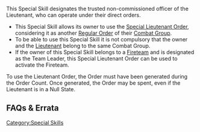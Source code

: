 {{section-special-skills}}


{{n4only}}
{{n4list}}
This Special Skill designates the trusted non-commissioned officer of the Lieutenant, who can operate under their direct orders.

{{skillbox |black| NCO | AUTOMATIC SKILL }}
{{skill-label | Optional }}
{{effects}}
* This Special Skill allows its owner to use the [[Lieutenant Special Order|Special Lieutenant Order]], considering it as another [[Regular Order]] of their [[Combat Group]].
* To be able to use this Special Skill it is not compulsory that the owner and the [[Lieutenant]] belong to the same Combat Group.
* If the owner of this Special Skill belongs to a [[Fireteam]] and is designated as the Team Leader, this Special Lieutenant Order can be used to activate the Fireteam.


{{explain-start}}
To use the Lieutenant Order, the Order must have been generated during the Order Count. Once generated, the Order may be spent, even if the Lieutenant is in a Null State. 
{{explain-end}}


== FAQs & Errata ==

{{faqbox |
type = faq |
title = N4 FAQ |
version = 1.0, Jan 2021 |
q = Q: Which Automatic Skills or Equipment have to be declared when in a Marker State? |
a = A: Automatic Skills and Equipment that alter how an Order activates a Trooper, or restrict AROs, must be declared when used in Marker State. For example using NCO to spend the Lieutenant Special Order, or using Stealth. |
related = [[Lieutenant]], [[NCO]], [[Open and Private Information]], [[Stealth]] }}


{{faqbox |
type = faq |
title = N4 FAQ |
version = 1.0, Jan 2021 |
q = Q: How does the Lieutenant Special Skill interact with Isolated State? Can they still spend their Lieutenant Special Order, and can it still be used by a Trooper with NCO? Does this change during Loss of Lieutenant? |
a = A: The Special Lieutenant Order can be used if it has already been generated. During Loss of Lieutenant it is not generated, because the Loss of Lieutenant check is before the Order Count step. |
related = [[Isolated State]], [[Lieutenant]], [[Loss of Lieutenant]], [[NCO]] }}

{{n4end}}



[[Category:Special Skills]]
